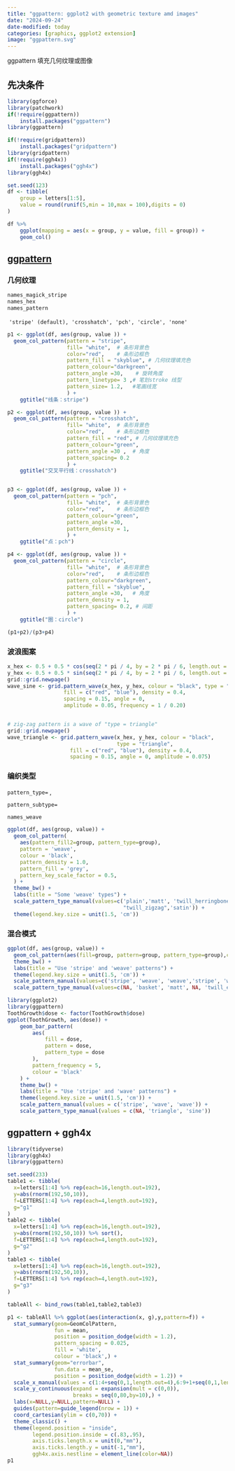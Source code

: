 ```yaml
---
title: "ggpattern: ggplot2 with geometric texture amd images"
date: "2024-09-24"
date-modified: today
categories: [graphics, ggplot2 extension]
image: "ggpattern.svg"
---
```


ggpattern 填充几何纹理或图像

## 先决条件

```r

library(ggforce)
library(patchwork)
if(!require(ggpattern)) 
    install.packages("ggpattern")
library(ggpattern)

if(!require(gridpattern)) 
    install.packages("gridpattern")
library(gridpattern)
if(!require(ggh4x)) 
    install.packages("ggh4x")
library(ggh4x)
```

```r
set.seed(123)
df <- tibble(
    group = letters[1:5],
    value = round(runif(5,min = 10,max = 100),digits = 0)
)

df %>% 
    ggplot(mapping = aes(x = group, y = value, fill = group)) +
    geom_col()
```

## [ggpattern](https://trevorldavis.com/R/ggpattern/dev/)

### 几何纹理

```r
names_magick_stripe
names_hex
names_pattern
```

 `'stripe' (default), 'crosshatch', 'pch', 'circle', 'none'`

```r
p1 <- ggplot(df, aes(group, value )) +
  geom_col_pattern(pattern = "stripe", 
                   fill= "white",  # 条形背景色 
                   color="red",    # 条形边框色
                   pattern_fill = "skyblue", # 几何纹理填充色
                   pattern_colour="darkgreen",
                   pattern_angle =30,    # 旋转角度
                   pattern_linetype= 3 ,# 笔划stroke 线型
                   pattern_size= 1.2,	#笔画线宽
                   ) +
    ggtitle("线条：stripe")

p2 <- ggplot(df, aes(group, value )) +
  geom_col_pattern(pattern = "crosshatch", 
                   fill= "white",  # 条形背景色 
                   color="red",    # 条形边框色
                   pattern_fill = "red", # 几何纹理填充色
                   pattern_colour="green",
                   pattern_angle =30 ,  # 角度
                   pattern_spacing= 0.2
                   ) +
    ggtitle("交叉平行线：crosshatch")


p3 <- ggplot(df, aes(group, value )) +
  geom_col_pattern(pattern = "pch",
                   fill= "white",  # 条形背景色 
                   color="red",    # 条形边框色
                   pattern_colour="green",
                   pattern_angle =30,  
                   pattern_density = 1,
                   ) +
    ggtitle("点：pch")

p4 <- ggplot(df, aes(group, value )) +
  geom_col_pattern(pattern = "circle",
                   fill= "white",  # 条形背景色 
                   color="red",    # 条形边框色
                   pattern_colour="darkgreen",
                   pattern_fill = "skyblue",
                   pattern_angle =30,   # 角度
                   pattern_density = 1,
                   pattern_spacing= 0.2, # 间距
                   ) +
    ggtitle("圈：circle")

(p1+p2)/(p3+p4)
```

### 波浪图案

```r
x_hex <- 0.5 + 0.5 * cos(seq(2 * pi / 4, by = 2 * pi / 6, length.out = 6))
y_hex <- 0.5 + 0.5 * sin(seq(2 * pi / 4, by = 2 * pi / 6, length.out = 6))
grid::grid.newpage()
wave_sine <- grid.pattern_wave(x_hex, y_hex, colour = "black", type = "sine",
                  fill = c("red", "blue"), density = 0.4,
                  spacing = 0.15, angle = 0,
                  amplitude = 0.05, frequency = 1 / 0.20)


# zig-zag pattern is a wave of "type = triangle"
grid::grid.newpage()
wave_triangle <- grid.pattern_wave(x_hex, y_hex, colour = "black", 
                                   type = "triangle",
                    fill = c("red", "blue"), density = 0.4,
                    spacing = 0.15, angle = 0, amplitude = 0.075)
```

### 编织类型

`pattern_type=` ,

`pattern_subtype=`

```r
names_weave
```

```r
ggplot(df, aes(group, value)) +
  geom_col_pattern(
    aes(pattern_fill2=group, pattern_type=group),
    pattern = 'weave',
    colour = 'black', 
    pattern_density = 1.0,
    pattern_fill = 'grey',
    pattern_key_scale_factor = 0.5,
  ) +
  theme_bw() +
  labs(title = "Some 'weave' types") + 
  scale_pattern_type_manual(values=c('plain','matt', 'twill_herringbone',
                                     "twill_zigzag",'satin')) +
  theme(legend.key.size = unit(1.5, 'cm'))
```

### 混合模式

```r
ggplot(df, aes(group, value)) +
  geom_col_pattern(aes(fill=group, pattern=group, pattern_type=group),colour='black') + 
  theme_bw() +
  labs(title = "Use 'stripe' and 'weave' patterns") + 
  theme(legend.key.size = unit(1.5, 'cm')) +
  scale_pattern_manual(values=c('stripe', 'weave', 'weave','stripe', 'weave')) +
  scale_pattern_type_manual(values=c(NA, 'basket', 'matt', NA, 'twill_elongated'))
```

```r
library(ggplot2)
library(ggpattern)
ToothGrowth$dose <- factor(ToothGrowth$dose)
ggplot(ToothGrowth, aes(dose)) +
    geom_bar_pattern(
        aes(
            fill = dose,
            pattern = dose,
            pattern_type = dose
        ),
        pattern_frequency = 5,
        colour = 'black'
    ) +
    theme_bw() +
    labs(title = "Use 'stripe' and 'wave' patterns") +
    theme(legend.key.size = unit(1.5, 'cm')) +
    scale_pattern_manual(values = c('stripe', 'wave', 'wave')) +
    scale_pattern_type_manual(values = c(NA, 'triangle', 'sine'))

```

## ggpattern + ggh4x

```r
library(tidyverse)
library(ggh4x)
library(ggpattern)

set.seed(233)
table1 <- tibble(
  x=letters[1:4] %>% rep(each=16,length.out=192),
  y=abs(rnorm(192,50,10)),
  f=LETTERS[1:4] %>% rep(each=4,length.out=192),
  g="g1"
)
table2 <- tibble(
  x=letters[1:4] %>% rep(each=16,length.out=192),
  y=abs(rnorm(192,50,10)) %>% sort(),
  f=LETTERS[1:4] %>% rep(each=4,length.out=192),
  g="g2"
)
table3 <- tibble(
  x=letters[1:4] %>% rep(each=16,length.out=192),
  y=abs(rnorm(192,50,10)),
  f=LETTERS[1:4] %>% rep(each=4,length.out=192),
  g="g3"
)

tableAll <- bind_rows(table1,table2,table3)

p1 <- tableAll %>% ggplot(aes(interaction(x, g),y,pattern=f)) +
  stat_summary(geom=GeomColPattern,
               fun = mean,
               position = position_dodge(width = 1.2),
               pattern_spacing = 0.025,
               fill = 'white', 
               colour = 'black',) + 
  stat_summary(geom="errorbar",
               fun.data = mean_se,
               position = position_dodge(width = 1.2)) + 
  scale_x_manual(values = c(1:4+seq(0,1,length.out=4),6:9+1+seq(0,1,length.out=4),11:14+2+seq(0,1,length.out=4)),guide = guide_axis_nested()) +
  scale_y_continuous(expand = expansion(mult = c(0,0)),
                     breaks = seq(0,80,by=10),) +
  labs(x=NULL,y=NULL,pattern=NULL) +
  guides(pattern=guide_legend(nrow = 1)) +
  coord_cartesian(ylim = c(0,70)) +
  theme_classic() + 
  theme(legend.position = "inside",
        legend.position.inside = c(.83,.95),
        axis.ticks.length.x = unit(0,"mm"),
        axis.ticks.length.y = unit(-1,"mm"),
        ggh4x.axis.nestline = element_line(color=NA))
p1
```
